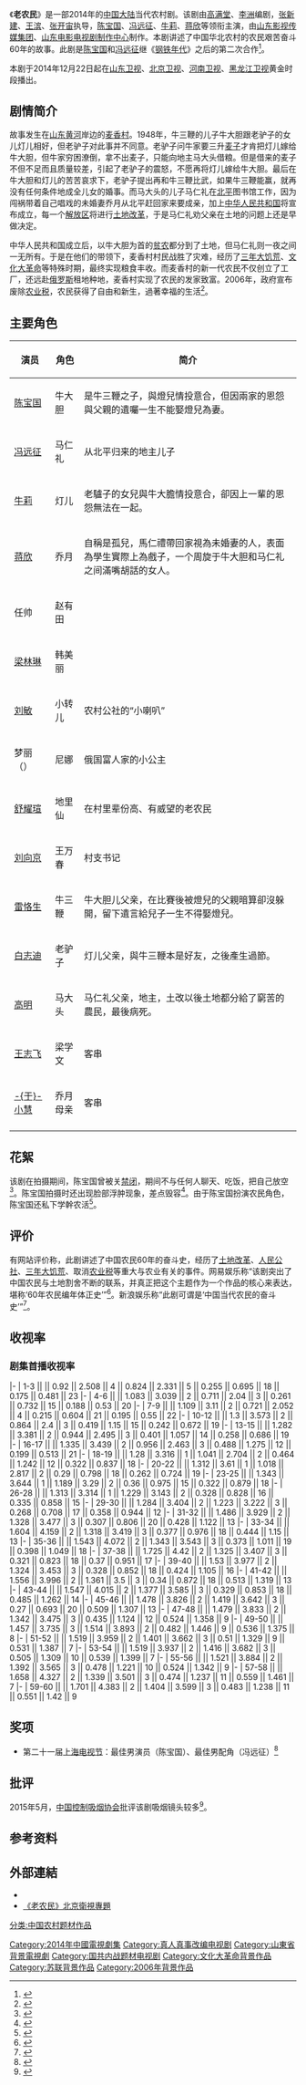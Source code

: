 {{电视节目信息框
| 名称      = 老农民<br>{{lang|en|The Chinese Farmers}}
| 图片      = 老农民海报.jpg
| 图说      = 《老农民》海报
| 别名      = 
| 类型      = 当代农村剧
| 编剧      = [[高满堂|高满堂]]、[[李洲|李洲]]
| 总导演    = 
| 导演      = [[张新建|张新建]]、[[王滨|王滨]]、[[张开宙|张开宙]]
| 主演      = [[陈宝国|陈宝国]]、[[冯远征|冯远征]]、[[牛莉|牛莉]]、[[蒋欣|蒋欣]]
| 国家      = {{CHNML}}
| 语言      = [[汉语普通话|汉语普通话]]
| 标语      = 
| 集数      = 60
| 每集长度  = 45分钟
| 主题曲    = 《理想不倒》
| 作曲      = [[臧天朔|臧天朔]]
| 作词      = 臧天朔
| 演唱      = 臧天朔
| 制作年份  = 
| 制片人    = [[侯鸿亮|侯鸿亮]]、[[吴雪松|吴雪松]]
| 外景      = {{CHN|山东省}}
| 制作公司  = [[中国电视剧制作中心|中国电视剧制作中心]]、[[山东影视传媒集团|山东影视传媒集团]]、[[山东电影电视剧制作中心|山东电影电视剧制作中心]]
| 电视网    = [[山东卫视|山东卫视]]、[[北京卫视|北京卫视]]、[[河南卫视|河南卫视]]、[[黑龙江卫视|黑龙江卫视]]
| 图像制式  = [[SDTV|SDTV]]（[[576i|576i]]）、[[HDTV|HDTV]]（[[1080i|1080i]]）
| 播出国家  = {{CHNML}}
| 开始      = 2014年12月22日
| 结束      = 2015年1月16日
| 声音制式 = 立体声
| followed_by          = 《[[老中醫|老中醫]]》（2019年）<br/>《[[老酒館|老酒館]]》（2019年）
}}
《'''老农民'''》是一部2014年的[[中国大陆|中国大陆]]当代农村剧。该剧由[[高满堂|高满堂]]、[[李洲|李洲]]编剧，[[张新建|张新建]]、[[王滨|王滨]]、[[张开宙|张开宙]]执导，[[陈宝国|陈宝国]]、[[冯远征|冯远征]]、[[牛莉|牛莉]]、[[蒋欣|蒋欣]]等领衔主演，由[[山东影视传媒集团|山东影视传媒集团]]、[[山东电影电视剧制作中心|山东电影电视剧制作中心]]制作。本剧讲述了中国华北农村的农民艰苦奋斗60年的故事。此剧是[[陈宝国|陈宝国]]和[[冯远征|冯远征]]继《[[钢铁年代|钢铁年代]]》之后的第二次合作<ref>{{cite news|title=这次之后，陈宝国把工、农、兵、商全演齐了|url=http://news.ifeng.com/a/20141210/42680711_0.shtml|author=|publisher=新快报|date=2014-12-10|accessdate=2015-02-09|archive-date=2020-02-01|archive-url=https://web.archive.org/web/20200201111854/http://news.ifeng.com/a/20141210/42680711_0.shtml|dead-url=no}}</ref>。

本剧于2014年12月22日起在[[山东卫视|山东卫视]]、[[北京卫视|北京卫视]]、[[河南卫视|河南卫视]]、[[黑龙江卫视|黑龙江卫视]]黄金时段播出。

==剧情简介==
故事发生在[[山东|山东]][[黄河|黄河]]岸边的[[麦香村|麦香村]]。1948年，牛三鞭的儿子牛大胆跟老驴子的女儿灯儿相好，但老驴子对此事并不同意。老驴子问牛家要三升[[麦子|麦子]]才肯把灯儿嫁给牛大胆，但牛家穷困潦倒，拿不出麦子，只能向地主马大头借粮。但是借来的麦子不但不足而且质量较差，引起了老驴子的震怒，不愿再将灯儿嫁给牛大胆。最后在牛大胆和灯儿的苦苦哀求下，老驴子提出再和牛三鞭比武，如果牛三鞭能赢，就再没有任何条件地成全儿女的婚事。而马大头的儿子马仁礼在[[北平|北平]]图书馆工作，因为闯祸带着自己唱戏的未婚妻乔月从北平赶回家来要成亲，加上[[中华人民共和国|中华人民共和国]]将宣布成立，每一个[[解放区|解放区]]将进行[[土地改革|土地改革]]，于是马仁礼劝父亲在土地的问题上还是早做决定。

中华人民共和国成立后，以牛大胆为首的[[贫农|贫农]]都分到了土地，但马仁礼则一夜之间一无所有。于是在他们的带领下，麦香村村民战胜了灾难，经历了[[三年大饥荒|三年大饥荒]]、[[文化大革命|文化大革命]]等特殊时期，最终实现粮食丰收。而麦香村的新一代农民不仅创立了工厂，还远赴[[俄罗斯|俄罗斯]]租地种地，麦香村实现了农民的发家致富。2006年，政府宣布废除[[农业税|农业税]]，农民获得了自由和新生，過著幸福的生活<ref>{{cite news|title=电视剧拍摄制作备案公示表|url=http://dsj.sarft.gov.cn/tims/site/views/include/quickSearch/checkBlueprint/result.shanty?ids=01420204700723f74028e4a041a5dcc8|author=|publisher=国家新闻出版广电总局|date=|access-date=2015-02-09|archive-url=https://web.archive.org/web/20150209105159/http://dsj.sarft.gov.cn/tims/site/views/include/quickSearch/checkBlueprint/result.shanty?ids=01420204700723f74028e4a041a5dcc8|archive-date=2015-02-09|dead-url=yes}}</ref>。

==主要角色==
{| class="wikitable"
|-
! 演员 !! 角色 !! 简介
|-
| [[陈宝国|陈宝国]] || 牛大胆 || 是牛三鞭之子，與燈兒情投意合，但因兩家的恩怨與父親的遺囑一生不能娶燈兒為妻。
|-
| [[冯远征|冯远征]] || 马仁礼 || 从北平归来的地主儿子
|-
| [[牛莉|牛莉]]|| 灯儿 || 老驢子的女兒與牛大膽情投意合，卻因上一輩的恩怨無法在一起。
|-
| [[蒋欣|蒋欣]] || 乔月 || 自稱是孤兒，馬仁禮帶回家視為未婚妻的人，表面為學生實際上為戲子，一个周旋于牛大胆和马仁礼之间滿嘴胡話的女人。
|-
| 任帅 || 赵有田 || 
|-
| [[梁林琳|梁林琳]] || 韩美丽 || 
|-
| [[刘敏|刘敏]] ||小转儿 ||农村公社的“小喇叭” 
|-
| 梦丽（{{RUS}}） || 尼娜 || 俄国富人家的小公主
|-
| [[舒耀瑄|舒耀瑄]] || 地里仙 || 在村里辈份高、有威望的老农民
|-
| [[刘向京|刘向京]] || 王万春||村支书记
|-
| [[雷恪生|雷恪生]] ||牛三鞭||牛大胆儿父亲，在比賽後被燈兒的父親暗算卻沒躲開，留下遺言給兒子一生不得娶燈兒。
|-
| [[白志迪|白志迪]] ||老驴子||灯儿父亲，與牛三鞭本是好友，之後產生過節。
|-
| [[高明|高明]] ||马大头|| 马仁礼父亲，地主，土改以後土地都分給了窮苦的農民，最後病死。
|-
| [[王志飞|王志飞]] || 梁学文||客串
|-
| [[于小慧|-{于}-小慧]] || 乔月母亲||客串
|-
|}

==花絮==
该剧在拍摄期间，陈宝国曾被关[[禁闭|禁闭]]，期间不与任何人聊天、吃饭，把自己放空<ref>{{cite news|title=BTV《老农民》跨年 陈宝国为拍戏关自己禁闭|url=http://ent.163.com/14/1209/07/AD0OMP1S00031GVS.html|author=|publisher=网易|date=2014-12-09|deadurl=yes|archiveurl=https://web.archive.org/web/20150209115855/http://ent.163.com/14/1209/07/AD0OMP1S00031GVS.html|archivedate=2015-02-09|accessdate=2015-02-09}}</ref>。陈宝国拍摄时还出现脸部浮肿现象，差点毁容<ref>{{cite news |title=陈宝国为拍《老农民》险“毁容” |url=http://news.xinhuanet.com/newmedia/2015-01/04/c_127356658.htm |author= |publisher=新华网 |date=2015-01-04 |accessdate=2015-02-09 |archive-date=2015-02-09 |archive-url=https://web.archive.org/web/20150209165343/http://news.xinhuanet.com/newmedia/2015-01/04/c_127356658.htm |dead-url=no }}</ref>。由于陈宝国扮演农民角色，陈宝国还私下学幹农活<ref>{{cite news|title=《老农民》卖相"土得掉渣" 陈宝国私下里去学干农活|url=http://culture.people.com.cn/n/2015/0104/c22219-26318412.html|author=|publisher=人民网|date=2015-01-04|accessdate=2015-02-09|archive-date=2018-02-27|archive-url=https://web.archive.org/web/20180227093742/http://culture.people.com.cn/n/2015/0104/c22219-26318412.html|dead-url=no}}</ref>。

==评价==
有网站评价称，此剧讲述了中国农民60年的奋斗史，经历了[[土地改革|土地改革]]、[[人民公社|人民公社]]、[[三年大饥荒|三年大饥荒]]、取消[[农业税|农业税]]等重大与农业有关的事件。网易娱乐称“该剧突出了中国农民与土地割舍不断的联系，并真正把这个主题作为一个作品的核心来表达，堪称‘60年农民编年体正史’”<ref>{{cite news|title=山东热播剧《老农民》：中国当代农民的奋斗史|url=http://juqing.laoy.net/news/LTIhMGI=/249732.html|author=|publisher=TV剧情网|date=2015-01-04|deadurl=yes|archiveurl=https://web.archive.org/web/20150209113532/http://juqing.laoy.net/news/LTIhMGI=/249732.html|archivedate=2015-02-09|df=|accessdate=2015-02-09}}</ref>。新浪娱乐称“此剧可谓是‘中国当代农民的奋斗史’”<ref>{{cite news|title=《老农民》成年度现象剧 扎根生活地气足|url=http://ent.sina.com.cn/v/m/2014-12-25/doc-iawzunex8418729.shtml|author=|publisher=新浪|date=2014-12-25|accessdate=2015-02-09|archive-date=2019-06-05|archive-url=https://web.archive.org/web/20190605221545/http://ent.sina.com.cn/v/m/2014-12-25/doc-iawzunex8418729.shtml|dead-url=no}}</ref>。

==收视率==
===剧集首播收视率===
{{收视率表格
| 收视地区 = {{CHNML}}
| 表格宽度 = 100%
| 标题背景颜色 = #CEECF5
| 标题字体颜色 = black
| 字号 = 100%
| 多频道 = yes
| 频道 = 北京卫视
| 频道1 = 山东卫视
| 频道2 = 河南卫视
| 频道3 = 黑龙江卫视
| 首播 = yes
| 数据来源 = CSM50
| 表格列数 = 14
| 表格形式 = 2
| 备注 = no 
| 备注宽度 = 
}}
|-
| 1-3 || {{FULLDATE|time=2014-12-22}} || 0.92 || 2.508 || 4 || 0.824 || 2.331 || 5 || 0.255 || 0.695 || 18 || 0.175 || 0.481 || 23
|-
| 4-6 || {{FULLDATE|time=2014-12-23}} || 1.083 || 3.039 || 2 || 0.711 || 2.04 || 3 || 0.261 || 0.732 || 15 || 0.188 || 0.53 || 20
|-
| 7-9 || {{FULLDATE|time=2014-12-24}} || 1.109 || 3.11 || 2 || 0.721 || 2.052 || 4 || 0.215 || 0.604 || 21 || 0.195 || 0.55 || 22
|-
| 10-12 || {{FULLDATE|time=2014-12-25}} || 1.3 || 3.573 || 2 || 0.864 || 2.4 || 3 || 0.419 || 1.15 || 15 || 0.242 || 0.672 || 19
|-
| 13-15 || {{FULLDATE|time=2014-12-26}} || 1.282 || 3.381 || 2 || 0.944 || 2.495 || 3 || 0.401 || 1.057 || 14 || 0.258 || 0.686 || 19
|-
| 16-17 || {{FULLDATE|time=2014-12-27}} || 1.335 || 3.439 || 2 || 0.956 || 2.463 || 3 || 0.488 || 1.275 || 12 || 0.199 || 0.513 || 21
|-
| 18-19 || {{FULLDATE|time=2014-12-28}} || 1.28 || 3.316 || 1 || 1.041 || 2.704 || 2 || 0.464 || 1.242 || 12 || 0.322 || 0.837 || 18
|-
| 20-22 || {{FULLDATE|time=2014-12-29}} || 1.312 || 3.61 || 1 || 1.018 || 2.817 || 2 || 0.29 || 0.798 || 18 || 0.262 || 0.724 || 19
|-
| 23-25 || {{FULLDATE|time=2014-12-30}} || 1.343 || 3.644 || 1 || 1.189 || 3.29 || 2 || 0.36 || 0.975 || 15 || 0.322 || 0.879 || 18
|-
| 26-28 || {{FULLDATE|time=2014-12-31}} || 1.313 || 3.314 || 1 || 1.229 || 3.143 || 2 || 0.328 || 0.828 || 16 || 0.335 || 0.858 || 15
|-
| 29-30 || {{FULLDATE|time=2015-01-01}} || 1.284 || 3.404 || 2 || 1.223 || 3.222 || 3 || 0.268 || 0.708 || 17 || 0.358 || 0.944 || 12
|-
| 31-32 || {{FULLDATE|time=2015-01-02}} || 1.486 || 3.929 || 2 || 1.328 || 3.477 || 3 || 0.307 || 0.806 || 20 || 0.428 || 1.122 || 13
|-
| 33-34 || {{FULLDATE|time=2015-01-03}} || 1.604 || 4.159 || 2 || 1.318 || 3.419 || 3 || 0.377 || 0.976 || 18 || 0.444 || 1.15 || 13
|-
| 35-36 || {{FULLDATE|time=2015-01-04}} || 1.543 || 4.072 || 2 || 1.343 || 3.543 || 3 || 0.373 || 1.011 || 19 || 0.398 || 1.049 || 18
|-
| 37-38 || {{FULLDATE|time=2015-01-05}} || 1.725 || 4.42 || 2 || 1.325 || 3.407 || 3 || 0.321 || 0.823 || 18 || 0.37 || 0.951 || 17
|-
| 39-40 || {{FULLDATE|time=2015-01-06}} || 1.53 || 3.977 || 2 || 1.324 || 3.453 || 3 || 0.328 || 0.852 || 18 || 0.424 || 1.105 || 16
|-
| 41-42 || {{FULLDATE|time=2015-01-07}} || 1.556 || 3.996 || 2 || 1.361 || 3.5 || 3 || 0.34 || 0.872 || 18 || 0.513 || 1.319 || 13
|-
| 43-44 || {{FULLDATE|time=2015-01-08}} || 1.547 || 4.015 || 2 || 1.377 || 3.585 || 3 || 0.329 || 0.853 || 18 || 0.485 || 1.262 || 14
|-
| 45-46 || {{FULLDATE|time=2015-01-09}} || 1.478 || 3.826 || 2 || 1.419 || 3.642 || 3 || 0.27 || 0.693 || 20 || 0.509 || 1.307 || 13
|-
| 47-48 || {{FULLDATE|time=2015-01-10}} || 1.479 || 3.833 || 2 || 1.342 || 3.475 || 3 || 0.435 || 1.124 || 12 || 0.524 || 1.358 || 9
|-
| 49-50 || {{FULLDATE|time=2015-01-11}} || 1.457 || 3.735 || 3 || 1.514 || 3.893 || 2 || 0.482 || 1.446 || 9 || 0.536 || 1.375 || 8
|-
| 51-52 || {{FULLDATE|time=2015-01-12}} || 1.519 || 3.959 || 2 || 1.401 || 3.662 || 3 || 0.51 || 1.329 || 9 || 0.531 || 1.387 || 7
|-
| 53-54 || {{FULLDATE|time=2015-01-13}} || 1.519 || 3.937 || 2 || 1.416 || 3.682 || 3 || 0.505 || 1.309 || 10 || 0.539 || 1.399 || 7
|-
| 55-56 || {{FULLDATE|time=2015-01-14}} || 1.521 || 3.884 || 2 || 1.392 || 3.565 || 3 || 0.478 || 1.221 || 10 || 0.524 || 1.342 || 9
|-
| 57-58 || {{FULLDATE|time=2015-01-15}} || 1.658 || 4.327 || 2 || 1.339 || 3.501 || 3 || 0.474 || 1.237 || 11 || 0.559 || 1.461 || 7
|-
| 59-60 || {{FULLDATE|time=2015-01-16}} || 1.701 || 4.383 || 2 || 1.404 || 3.599 || 3 || 0.483 || 1.238 || 11 || 0.551 || 1.42 || 9
{{收视率表格/End
| 同时段节目 = #* [[湖南卫视|湖南卫视]]：《[[武媚娘传奇|武媚娘传奇]]》
#* [[浙江卫视|浙江卫视]]：《[[二炮手|二炮手]]》 / 《[[武媚娘传奇|武媚娘传奇]]》
#* [[江苏卫视|江苏卫视]] / [[东方卫视|东方卫视]]：《[[团圆饭_(2014年电视剧)|团圆饭]]》 / 《[[二炮手|二炮手]]》 / 《[[何以笙箫默_(电视剧)|何以笙箫默]]》
| 索福瑞 = yes
| 央视收视 = no
| 其他备注 = 
# 资料来源：[http://weibo.com/aaronzjc Kimi_冲]、[http://weibo.com/crotondatacentre 克顿传媒数据中心]、[http://weibo.com/tvthings 卫视这些事儿]、[http://weibo.com/u/2635260410 卫视小露电]
# 2014年12月27日河南卫视从19点30分到22点连播三集，2014年12月28日河南卫视于晚间21点只播一集。
}}

==奖项==
*第二十一届[[上海电视节|上海电视节]]：最佳男演员（陈宝国）、最佳男配角（冯远征）<ref>{{cite news |title=第21届上海电视节白玉兰奖获奖名单 |url=http://gb.cri.cn/27564/2015/06/13/4945s4996076.htm |publisher=国际在线 |date=2015-06-13 |accessdate=2015年6月13日 |archive-date=2015-06-14 |archive-url=https://web.archive.org/web/20150614131244/http://gb.cri.cn/27564/2015/06/13/4945s4996076.htm |dead-url=no }}</ref>

==批评==
2015年5月，[[中国控制吸烟协会|中国控制吸烟协会]]批评该剧吸烟镜头较多<ref>{{cite news|url =http://www.sd.xinhuanet.com/news/yule/2015-05/14/c_1115288606_2.htm|title =中国控烟协会批姜文 让子弹飞一步之遥沦为脏烟灰缸|date =2015-05-14|publisher =北京晨报|accessdate =2015-05-15|deadurl =yes|archiveurl =https://web.archive.org/web/20150518100643/http://www.sd.xinhuanet.com/news/yule/2015-05/14/c_1115288606_2.htm|archivedate =2015-05-18}}</ref>。

==参考资料==
{{Reflist}}

==外部連結==
*{{Sinaweibo|3733372081}}
*[https://web.archive.org/web/20150318194706/http://tv.brtn.cn/special/laonongmin/index.shtml 《老农民》北京衛視專題]
{{山东卫视电视剧}}
{{2015年中国省级卫视电视剧收视率排名}}
{{DEFAULTSORT:L老}}
[[Category:2014年中國電視劇集|Category:2014年中國電視劇集]]
[[Category:真人真事改编电视剧|Category:真人真事改编电视剧]]
[[分类:中国农村题材作品|分类:中国农村题材作品]]
[[Category:山東省背景電視劇|Category:山東省背景電視劇]]
[[Category:国共内战题材电视剧|Category:国共内战题材电视剧]]
[[Category:文化大革命背景作品|Category:文化大革命背景作品]]
[[Category:苏联背景作品|Category:苏联背景作品]]
[[Category:2006年背景作品|Category:2006年背景作品]]